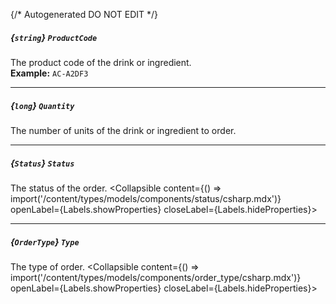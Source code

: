 {/* Autogenerated DO NOT EDIT  */}

##### *{`string`}* `ProductCode`
The product code of the drink or ingredient.
<br/>
**Example:** `AC-A2DF3`

---
##### *{`long`}* `Quantity`
The number of units of the drink or ingredient to order.

---
##### *{`Status`}* `Status`
The status of the order.
<Collapsible content={() => import('/content/types/models/components/status/csharp.mdx')} openLabel={Labels.showProperties} closeLabel={Labels.hideProperties}>
</Collapsible>

---
##### *{`OrderType`}* `Type`
The type of order.
<Collapsible content={() => import('/content/types/models/components/order_type/csharp.mdx')} openLabel={Labels.showProperties} closeLabel={Labels.hideProperties}>
</Collapsible>


